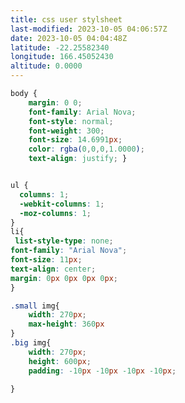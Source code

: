 ```yaml
---
title: css user stylsheet
last-modified: 2023-10-05 04:06:57Z
date: 2023-10-05 04:04:48Z
latitude: -22.25582340
longitude: 166.45052430
altitude: 0.0000
---
```



```css
body { 
	margin: 0 0;
	font-family: Arial Nova;
	font-style: normal;
	font-weight: 300;
	font-size: 14.6991px;
	color: rgba(0,0,0,1.0000);
	text-align: justify; }

```


```css

ul {
  columns: 1;
  -webkit-columns: 1;
  -moz-columns: 1;
}
li{
 list-style-type: none;
font-family: "Arial Nova";
font-size: 11px;
text-align: center;
margin: 0px 0px 0px 0px;
}

.small img{
	width: 270px;
	max-height: 360px
}
.big img{
	width: 270px;
	height: 600px;
    padding: -10px -10px -10px -10px;

}

```
